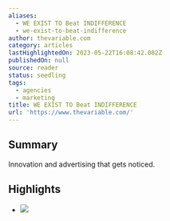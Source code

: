 ```yaml
---
aliases:
  - WE EXIST TO Beat INDIFFERENCE
  - we-exist-to-beat-indifference
author: thevariable.com
category: articles
lastHighlightedOn: 2023-05-22T16:08:42.082Z
publishedOn: null
source: reader
status: seedling
tags:
  - agencies
  - marketing
title: WE EXIST TO Beat INDIFFERENCE
url: 'https://www.thevariable.com/'
---
```

## Summary

Innovation and advertising that gets noticed.

## Highlights

- ![](https://global-uploads.webflow.com/6387292b497f3bfaa481d2fb/63dffc020c95fc20fc27a9fc_NAPA.jpg)
